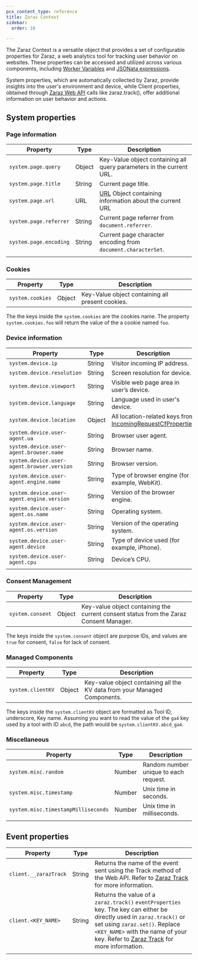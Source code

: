 ```yaml
---
pcx_content_type: reference
title: Zaraz Context
sidebar:
  order: 10

---
```


The Zaraz Context is a versatile object that provides a set of configurable properties for Zaraz, a web analytics tool for tracking user behavior on websites. These properties can be accessed and utilized across various components, including [Worker Variables](/zaraz/advanced/worker-variables/) and [JSONata expressions](/zaraz/advanced/using-jsonata/).

System properties, which are automatically collected by Zaraz, provide insights into the user's environment and device, while Client properties, obtained through [Zaraz Web API](/zaraz/web-api/) calls like zaraz.track(), offer additional information on user behavior and actions.

## System properties

### Page information



| Property               | Type   | Description                                                                                                     |
| ---------------------- | ------ | --------------------------------------------------------------------------------------------------------------- |
| `system.page.query`    | Object | Key-Value object containing all query parameters in the current URL.                                            |
| `system.page.title`    | String | Current page title.                                                                                             |
| `system.page.url`      | URL    | [URL](https://developer.mozilla.org/en-US/docs/Web/API/URL) Object containing information about the current URL |
| `system.page.referrer` | String | Current page referrer from `document.referrer`.                                                                 |
| `system.page.encoding` | String | Current page character encoding from `document.characterSet`.                                                   |
|                        |        |                                                                                                                 |

### Cookies

| Property         | Type   | Description                                      |
| ---------------- | ------ | ------------------------------------------------ |
| `system.cookies` | Object | Key-Value object containing all present cookies. |

The the keys inside the `system.cookies` are the cookies name. The property `system.cookies.foo` will return the value of the a cookie named `foo`.

### Device information



| Property                                   | Type   | Description                                                                                                              |
| ------------------------------------------ | ------ | ------------------------------------------------------------------------------------------------------------------------ |
| `system.device.ip`                         | String | Visitor incoming IP address.                                                                                             |
| `system.device.resolution`                 | String | Screen resolution for device.                                                                                            |
| `system.device.viewport`                   | String | Visible web page area in user’s device.                                                                                  |
| `system.device.language`                   | String | Language used in user's device.                                                                                          |
| `system.device.location`                   | Object | All location-related keys from [IncomingRequestCfProperties](/workers/runtime-apis/request/#incomingrequestcfproperties) |
| `system.device.user-agent.ua`              | String | Browser user agent.                                                                                                      |
| `system.device.user-agent.browser.name`    | String | Browser name.                                                                                                            |
| `system.device.user-agent.browser.version` | String | Browser version.                                                                                                         |
| `system.device.user-agent.engine.name`     | String | Type of browser engine (for example, WebKit).                                                                            |
| `system.device.user-agent.engine.version`  | String | Version of the browser engine.                                                                                           |
| `system.device.user-agent.os.name`         | String | Operating system.                                                                                                        |
| `system.device.user-agent.os.version`      | String | Version of the operating system.                                                                                         |
| `system.device.user-agent.device`          | String | Type of device used (for example, iPhone).                                                                               |
| `system.device.user-agent.cpu`             | String | Device’s CPU.                                                                                                            |
|                                            |        |                                                                                                                          |

### Consent Management

| Property         | Type   | Description                                                                            |
| ---------------- | ------ | -------------------------------------------------------------------------------------- |
| `system.consent` | Object | Key-value object containing the current consent status from the Zaraz Consent Manager. |

The keys inside the `system.consent` object are purpose IDs, and values are `true` for consent, `false` for lack of consent.

### Managed Components

| Property          | Type   | Description                                                               |
| ----------------- | ------ | ------------------------------------------------------------------------- |
| `system.clientKV` | Object | Key-value object containing all the KV data from your Managed Components. |

The keys inside the `system.clientKV` object are formatted as Tool ID, underscore, Key name. Assuming you want to read the value of the `ga4` key used by a tool with ID `abcd`, the path would be `system.clientKV.abcd_ga4`.

### Miscellaneous



| Property                            | Type   | Description                           |
| ----------------------------------- | ------ | ------------------------------------- |
| `system.misc.random`                | Number | Random number unique to each request. |
| `system.misc.timestamp`             | Number | Unix time in seconds.                 |
| `system.misc.timestampMilliseconds` | Number | Unix time in milliseconds.            |
|                                     |        |                                       |

## Event properties



| Property              | Type   | Description                                                                                                                                                                                                                                                          |
| --------------------- | ------ | -------------------------------------------------------------------------------------------------------------------------------------------------------------------------------------------------------------------------------------------------------------------- |
| `client.__zarazTrack` | String | Returns the name of the event sent using the Track method of the Web API. Refer to [Zaraz Track](/zaraz/web-api/track/) for more information.                                                                                                                        |
| `client.<KEY_NAME>`   | String | Returns the value of a `zaraz.track()` `eventProperties` key. The key can either be directly used in `zaraz.track()` or set using `zaraz.set()`. Replace `<KEY_NAME>` with the name of your key. Refer to [Zaraz Track](/zaraz/web-api/track/) for more information. |
|                       |        |                                                                                                                                                                                                                                                                      |
